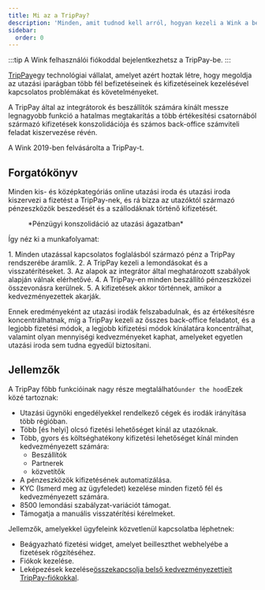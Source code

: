 ```yaml
---
title: Mi az a TripPay?
description: 'Minden, amit tudnod kell arról, hogyan kezeli a Wink a be- és kifizetéseket.'
sidebar:
  order: 0
---
```


:::tip
A Wink felhasználói fiókoddal bejelentkezhetsz a TripPay-be.
:::

[TripPay](https://pay.wink.travel)egy technológiai vállalat, amelyet azért hoztak létre, hogy megoldja az utazási iparágban több fél befizetéseinek és kifizetéseinek kezelésével kapcsolatos problémákat és követelményeket.

A TripPay által az integrátorok és beszállítók számára kínált messze legnagyobb funkció a hatalmas megtakarítás a több értékesítési csatornából származó kifizetések konszolidációja és számos back-office számviteli feladat kiszervezése révén.

A Wink 2019-ben felvásárolta a TripPay-t.

## Forgatókönyv

Minden kis- és középkategóriás online utazási iroda és utazási iroda kiszervezi a fizetést a TripPay-nek, és rá bízza az utazóktól származó pénzeszközök beszedését és a szállodáknak történő kifizetését.

<figure>
  <CloudinaryImage width="700" height="525" resize="scale" quality="best" alt="TripPay alapok konszolidációja" src="academy/funds-consolidation" errorImage="noimage_opaque_nyrtl0.png" />

  <figcaption>*Pénzügyi konszolidáció az utazási ágazatban*</figcaption>
</figure>


Így néz ki a munkafolyamat:

<Steps>
  1. Minden utazással kapcsolatos foglalásból származó pénz a TripPay rendszerébe áramlik.
  2. A TripPay kezeli a lemondásokat és a visszatérítéseket.
  3. Az alapok az integrátor által meghatározott szabályok alapján válnak elérhetővé.
  4. A TripPay-en minden beszállító pénzeszközei összevonásra kerülnek.
  5. A kifizetések akkor történnek, amikor a kedvezményezettek akarják.
</Steps>


Ennek eredményeként az utazási irodák felszabadulnak, és az értékesítésre koncentrálhatnak, míg a TripPay kezeli az összes back-office feladatot, és a legjobb fizetési módok, a legjobb kifizetési módok kínálatára koncentrálhat, valamint olyan mennyiségi kedvezményeket kaphat, amelyeket egyetlen utazási iroda sem tudna egyedül biztosítani.

## Jellemzők

A TripPay főbb funkcióinak nagy része megtalálható`under the hood`Ezek közé tartoznak:

* Utazási ügynöki engedélyekkel rendelkező cégek és irodák irányítása több régióban.
* Több \[és helyi] olcsó fizetési lehetőséget kínál az utazóknak.
* Több, gyors és költséghatékony kifizetési lehetőséget kínál minden kedvezményezett számára:
  * Beszállítók
  * Partnerek
  * közvetítők
* A pénzeszközök kifizetésének automatizálása.
* KYC (Ismerd meg az ügyfeledet) kezelése minden fizető fél és kedvezményezett számára.
* 8500 lemondási szabályzat-variációt támogat.
* Támogatja a manuális visszatérítési kérelmeket.

Jellemzők, amelyekkel ügyfeleink közvetlenül kapcsolatba léphetnek:

* Beágyazható fizetési widget, amelyet beilleszthet webhelyébe a fizetések rögzítéséhez.
* Fiókok kezelése.
* Leképezések kezelése[összekapcsolja belső kedvezményezettjeit TripPay-fiókokkal](/payment/mapping).

